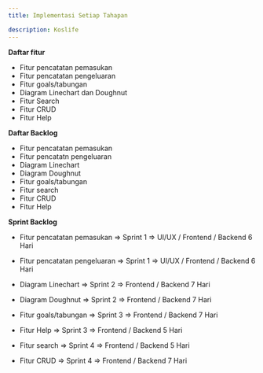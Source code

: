 ---
title: Implementasi Setiap Tahapan

description: Koslife
---

**Daftar fitur**

- Fitur pencatatan pemasukan
- Fitur pencatatan pengeluaran
- Fitur goals/tabungan
- Diagram Linechart dan Doughnut
- Fitur Search
- Fitur CRUD
- Fitur Help

**Daftar Backlog**

- Fitur pencatatan pemasukan
- Fitur pencatatn pengeluaran
- Diagram Linechart
- Diagram Doughnut
- Fitur goals/tabungan
- Fitur search
- Fitur CRUD
- Fitur Help

**Sprint Backlog**

- Fitur pencatatan pemasukan    => Sprint 1 => UI/UX / Frontend / Backend 6 Hari
- Fitur pencatatan pengeluaran  => Sprint 1 => UI/UX / Frontend / Backend 6 Hari

- Diagram Linechart     => Sprint 2 => Frontend / Backend 7 Hari
- Diagram Doughnut      => Sprint 2 => Frontend / Backend 7 Hari

- Fitur goals/tabungan  => Sprint 3 => Frontend / Backend 7 Hari
- Fitur Help            => Sprint 3 => Frontend / Backend 5 Hari

- Fitur search          => Sprint 4 => Frontend / Backend 5 Hari
- Fitur CRUD            => Sprint 4 => Frontend / Backend 7 Hari

